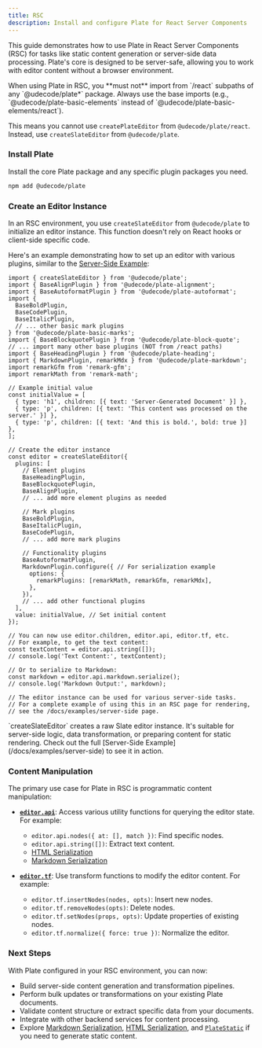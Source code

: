 ```yaml
---
title: RSC
description: Install and configure Plate for React Server Components
---
```


This guide demonstrates how to use Plate in React Server Components (RSC) for tasks like static content generation or server-side data processing. Plate's core is designed to be server-safe, allowing you to work with editor content without a browser environment.

<Callout type="warning" title="Key RSC Constraint">
  When using Plate in RSC, you **must not** import from `/react` subpaths of any `@udecode/plate*` package. Always use the base imports (e.g., `@udecode/plate-basic-elements` instead of `@udecode/plate-basic-elements/react`).

  This means you cannot use `createPlateEditor` from `@udecode/plate/react`. Instead, use `createSlateEditor` from `@udecode/plate`.
</Callout>

<Steps>

### Install Plate

Install the core Plate package and any specific plugin packages you need.

```bash
npm add @udecode/plate
```

### Create an Editor Instance

In an RSC environment, you use `createSlateEditor` from `@udecode/plate` to initialize an editor instance. This function doesn't rely on React hooks or client-side specific code.

Here's an example demonstrating how to set up an editor with various plugins, similar to the [Server-Side Example](/docs/examples/server-side):

```tsx title="app/api/generate-doc/route.ts"
import { createSlateEditor } from '@udecode/plate';
import { BaseAlignPlugin } from '@udecode/plate-alignment';
import { BaseAutoformatPlugin } from '@udecode/plate-autoformat';
import {
  BaseBoldPlugin,
  BaseCodePlugin,
  BaseItalicPlugin,
  // ... other basic mark plugins
} from '@udecode/plate-basic-marks';
import { BaseBlockquotePlugin } from '@udecode/plate-block-quote';
// ... import many other base plugins (NOT from /react paths)
import { BaseHeadingPlugin } from '@udecode/plate-heading';
import { MarkdownPlugin, remarkMdx } from '@udecode/plate-markdown';
import remarkGfm from 'remark-gfm';
import remarkMath from 'remark-math';

// Example initial value
const initialValue = [
  { type: 'h1', children: [{ text: 'Server-Generated Document' }] },
  { type: 'p', children: [{ text: 'This content was processed on the server.' }] },
  { type: 'p', children: [{ text: 'And this is bold.', bold: true }] },
];

// Create the editor instance
const editor = createSlateEditor({
  plugins: [
    // Element plugins
    BaseHeadingPlugin,
    BaseBlockquotePlugin,
    BaseAlignPlugin,
    // ... add more element plugins as needed

    // Mark plugins
    BaseBoldPlugin,
    BaseItalicPlugin,
    BaseCodePlugin,
    // ... add more mark plugins

    // Functionality plugins
    BaseAutoformatPlugin,
    MarkdownPlugin.configure({ // For serialization example
      options: {
        remarkPlugins: [remarkMath, remarkGfm, remarkMdx],
      },
    }),
    // ... add other functional plugins
  ],
  value: initialValue, // Set initial content
});

// You can now use editor.children, editor.api, editor.tf, etc.
// For example, to get the text content:
const textContent = editor.api.string([]);
// console.log('Text Content:', textContent);

// Or to serialize to Markdown:
const markdown = editor.api.markdown.serialize();
// console.log('Markdown Output:', markdown);

// The editor instance can be used for various server-side tasks.
// For a complete example of using this in an RSC page for rendering,
// see the /docs/examples/server-side page.
```

<Callout type="info">
  `createSlateEditor` creates a raw Slate editor instance. It's suitable for server-side logic, data transformation, or preparing content for static rendering. Check out the full [Server-Side Example](/docs/examples/server-side) to see it in action.
</Callout>

### Content Manipulation

The primary use case for Plate in RSC is programmatic content manipulation:

-   **[`editor.api`](/docs/api/slate/editor-api)**: Access various utility functions for querying the editor state. For example:
    -   `editor.api.nodes({ at: [], match })`: Find specific nodes.
    -   `editor.api.string([])`: Extract text content.
    -   [HTML Serialization](/docs/html)
    -   [Markdown Serialization](/docs/markdown)

-   **[`editor.tf`](/docs/api/slate/editor-transforms)**: Use transform functions to modify the editor content. For example:
    -   `editor.tf.insertNodes(nodes, opts)`: Insert new nodes.
    -   `editor.tf.removeNodes(opts)`: Delete nodes.
    -   `editor.tf.setNodes(props, opts)`: Update properties of existing nodes.
    -   `editor.tf.normalize({ force: true })`: Normalize the editor.

</Steps>

### Next Steps

With Plate configured in your RSC environment, you can now:

*   Build server-side content generation and transformation pipelines.
*   Perform bulk updates or transformations on your existing Plate documents.
*   Validate content structure or extract specific data from your documents.
*   Integrate with other backend services for content processing.
*   Explore [Markdown Serialization](/docs/markdown), [HTML Serialization](/docs/html), and [`PlateStatic`](/docs/plate-static) if you need to generate static content.